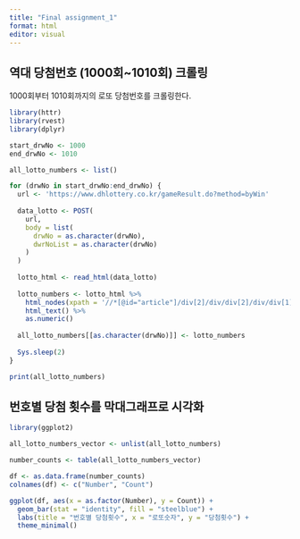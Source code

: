 ```yaml
---
title: "Final assignment_1"
format: html
editor: visual
---
```


## 역대 당첨번호 (1000회\~1010회) 크롤링

1000회부터 1010회까지의 로또 당첨번호를 크롤링한다.

```r
library(httr)
library(rvest)
library(dplyr)

start_drwNo <- 1000
end_drwNo <- 1010

all_lotto_numbers <- list()

for (drwNo in start_drwNo:end_drwNo) {
  url <- 'https://www.dhlottery.co.kr/gameResult.do?method=byWin'
  
  data_lotto <- POST(
    url,
    body = list(
      drwNo = as.character(drwNo),
      dwrNoList = as.character(drwNo)
    )
  )
  
  lotto_html <- read_html(data_lotto)
  
  lotto_numbers <- lotto_html %>%
    html_nodes(xpath = '//*[@id="article"]/div[2]/div/div[2]/div/div[1]/p/span') %>%
    html_text() %>%
    as.numeric()
  
  all_lotto_numbers[[as.character(drwNo)]] <- lotto_numbers
  
  Sys.sleep(2)
}

print(all_lotto_numbers)
```

## 번호별 당첨 횟수를 막대그래프로 시각화

```r
library(ggplot2)

all_lotto_numbers_vector <- unlist(all_lotto_numbers)

number_counts <- table(all_lotto_numbers_vector)

df <- as.data.frame(number_counts)
colnames(df) <- c("Number", "Count")

ggplot(df, aes(x = as.factor(Number), y = Count)) +
  geom_bar(stat = "identity", fill = "steelblue") +
  labs(title = "번호별 당첨횟수", x = "로또숫자", y = "당첨횟수") +
  theme_minimal()
```
